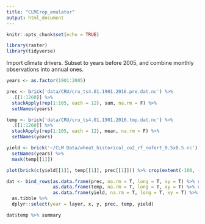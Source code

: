 ```yaml
---
title: "CLMCrop_emulator"
output: html_document
---
```


```r
knitr::opts_chunk$set(echo = TRUE)
```

```r
library(raster)
library(tidyverse)
```

Import climate drivers. Subset to years before 2005, and combine monthly observations into annual ones.
```r
years <- as.factor(1901:2005)

prec <- brick('data/CRU/cru_ts4.01.1901.2016.pre.dat.nc') %>%
  .[[1:1260]] %>%
  stackApply(rep(1:105, each = 12), sum, na.rm = F) %>%
  setNames(years)

temp <- brick('data/CRU/cru_ts4.01.1901.2016.tmp.dat.nc') %>%
  .[[1:1260]] %>%
  stackApply(rep(1:105, each = 12), mean, na.rm = F) %>%
  setNames(years)
```

```r
yield <- brick('~/CLM Data/wheat_historical_co2_rf_nofert_0.5x0.5.nc') %>%
  setNames(years) %>%
  mask(temp[[1]])
```

```r
plot(brick(c(yield[[1]], temp[[1]], prec[[1]])) %>% crop(extent(-100, -50, 0, 50)))

dat <- bind_rows(as.data.frame(prec, na.rm = T, long = T, xy = T) %>% rename(prec = value),
                 as.data.frame(temp, na.rm = T, long = T, xy = T) %>% rename(temp = value),
                 as.data.frame(yield, na.rm = T, long = T, xy = T) %>% rename(yield = value)) %>%
  as.tibble %>%
  dplyr::select(year = layer, x, y, prec, temp, yield)

dat$temp %>% summary
```

